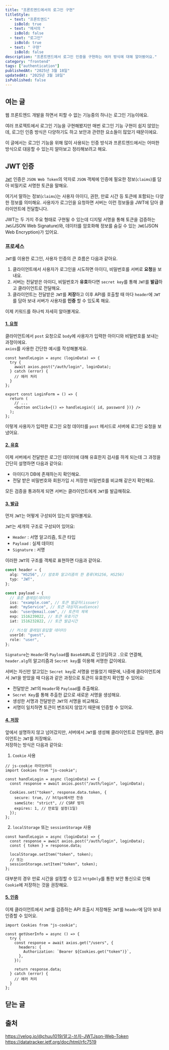 ```yaml
---
title: "프론트엔드에서의 로그인 구현"
titleStyle:
  - text: "프론트엔드"
    isBold: true
  - text: "에서의 "
    isBold: false
  - text: "로그인"
    isBold: true
  - text: " 구현"
    isBold: false
description: "프론트엔드에서 로그인 인증을 구현하는 여러 방식에 대해 알아봤어요."
category: "frontend"
tags: ["authentication"]
publishedAt: "2025년 3월 18일"
updatedAt: "2025년 3월 18일"
isPublished: false
---
```


## 여는 글

웹 프론트엔드 개발을 하면서 피할 수 없는 기능중의 하나는 로그인 기능이에요.

여러 프로젝트에서 로그인 기능을 구현해봤지만 매번 로그인 기능 구현이 쉽지 않았는데, 로그인 인증 방식은 다양하기도 하고 보안과 관련한 요소들이 많았기 때문이에요.

이 글에서는 로그인 기능을 위해 많이 사용되는 인증 방식과 프론트엔드에서는 어떠한 방식으로 대응할 수 있는지 알아보고 정리해보려고 해요.

## JWT 인증

[`JWT`](https://datatracker.ietf.org/doc/html/rfc7519) 인증은 `JSON Web Token`의 약자로 `JSON` 객체에 인증에 필요한 정보(`claims`)를 담아 비밀키로 서명한 토큰을 말해요.

여기서 말하는 정보(`claims`)는 사용자 아이디, 권한, 만료 시간 등 토큰에 포함되는 다양한 정보를 의미해요. 사용자가 로그인을 요청하면 서버는 이런 정보들을 JWT에 담아 클라이언트에 전달합니다.

JWT는 두 가지 주요 형태로 구현될 수 있는데 디지털 서명을 통해 토큰을 검증하는 `JWS`(JSON Web Signature)와, 데이터를 암호화해 정보를 숨길 수 있는 `JWE`(JSON Web Encryption)가 있어요.

### 프로세스

`JWT`를 이용한 로그인, 사용자 인증의 큰 흐름은 다음과 같아요.

1. 클라이언트에서 사용자가 로그인을 시도하면 아이디, 비밀번호를 서버로 **요청**을 보내요.
2. 서버는 전달받은 아이디, 비밀번호가 **유효**하다면 `secret key`를 통해 `JWT`를 **발급**하고 클라이언트로 전달해요.
3. 클라이언트는 전달받은 `JWT`를 **저장**하고 이후 API를 호출할 때 마다 `header`에 `JWT`를 담아 보내 서버가 사용자를 **인증** 할 수 있도록 해요.

이제 키워드를 하나씩 자세히 알아볼게요.

#### <u>1. 요청</u>

클라이언트에서 `post` 요청으로 `body`에 사용자가 입력한 아이디와 비밀번호를 보내는 과정이에요.  
`axios`를 사용한 간단한 예시를 작성해볼게요.

```tsx
const handleLogin = async (loginData) => {
  try {
    await axios.post("/auth/login", loginData);
  } catch (error) {
    // 에러 처리
  }
};

export const LoginForm = () => {
  return (
    // ...
    <button onClick={() => handleLogin({ id, password })} />
  );
};
```

이렇게 사용자가 입력한 로그인 요청 데이터를 `post` 메서드로 서버에 로그인 요청을 보냈어요.

#### <u>2. 유효</u>

이제 서버에서 전달받은 로그인 데이터에 대해 유효한지 검사를 하게 되는데 그 과정을 간단히 설명하면 다음과 같아요:

- 아이디가 DB에 존재하는지 확인해요.
- 전달 받은 비밀번호와 회원가입 시 저장한 비밀번호를 비교해 같은지 확인해요.

모든 검증을 통과하게 되면 서버는 클라이언트에게 `JWT`를 발급해줘요.

#### <u>3. 발급</u>

먼저 `JWT`는 어떻게 구성되어 있는지 알아볼게요.

<MDXImage
  src="/posts/frontend-login/jwt.png"
  alt="JWT 구조"
  caption="JWT의 구조"
/>

`JWT`는 세개의 구조로 구성되어 있어요:

- `Header` : 서명 알고리즘, 토큰 타입
- `Payload` : 실제 데이터
- `Signature` : 서명

이러한 `JWT`의 구조를 객체로 표현하면 다음과 같아요.

```typescript
const header = {
  alg: "HS256", // 암호화 알고리즘의 한 종류(RS256, HS256)
  typ: "JWT",
};

const payload = {
  // 표준 클레임(데이터)
  iss: "example.com", // 토큰 발급자(issuer)
  aud: "myService", // 토큰 대상자(audience)
  sub: "user@email.com", // 토큰의 제목
  exp: 1516239022, // 토큰 유효기간
  iat: 1516232822, // 토큰 발급시간

  // 커스텀 클레임(응답할 데이터)
  userId: "guest",
  role: "user",
};
```

`Signature`는 `Header`와 `Payload`를 `Base64URL`로 인코딩하고 `.`으로 연결해, `header.alg`의 알고리즘과 `Secret key`를 이용해 서명한 값이에요.

서버는 자신만 알고있는 `Secret key`로 서명을 만들었기 때문에, 나중에 클라이언트에서 `JWT`을 받았을 때 다음과 같은 과정으로 토큰이 유효한지 확인할 수 있어요:

- 전달받은 `JWT`의 `Header`와 `Payload`를 추출해요.
- `Secret Key`를 통해 추출한 값으로 새로운 서명을 생성해요.
- 생성한 서명과 전달받은 `JWT`의 서명을 비교해요.
- 서명이 일치하면 토큰이 변조되지 않았기 때문에 인증할 수 있어요.

#### <u>4. 저장</u>

앞에서 설명하지 않고 넘어갔지만, 서버에서 `JWT`를 생성해 클라이언트로 전달하면, 클라이언트는 `JWT`를 저장해요.  
저장하는 방식은 다음과 같아요:

1. `Cookie` 사용

```tsx
// js-cookie 라이브러리
import Cookies from "js-cookie";

const handleLogin = async (loginData) => {
  const response = await axios.post("/auth/login", loginData);

  Cookies.set("token", response.data.token, {
    secure: true, // https에서만 전송
    sameSite: "strict", // CSRF 방지
    expires: 1, // 만료일 설정(1일)
  });
};
```

2. `localStorage` 또는 `sessionStorage` 사용

```tsx
const handleLogin = async (loginData) => {
  const response = await axios.post("/auth/login", loginData);
  const { token } = response.data;

  localStorage.setItem("token", token);
  // 또는
  sessionStorage.setItem("token", token);
};
```

대부분의 경우 만료 시간을 설정할 수 있고 `httpOnly`를 통한 보안 통신으로 인해 `Cookie`에 저장하는 것을 권장해요.

#### <u>5. 인증</u>

이제 클라이언트에서 `JWT`를 검증하는 API 호출시 저장해둔 `JWT`를 `header`에 담아 보내 인증할 수 있어요.

```tsx
import Cookies from "js-cookie";

const getUserInfo = async () => {
  try {
    const response = await axios.get("/users", {
      headers: {
        Authorization: `Bearer ${Cookies.get("token")}`,
      },
    });

    return response.data;
  } catch (error) {
    // 에러 처리
  }
};
```

## 닫는 글

## 출처

https://velog.io/@chuu1019/알고-쓰자-JWTJson-Web-Token  
https://datatracker.ietf.org/doc/html/rfc7519

